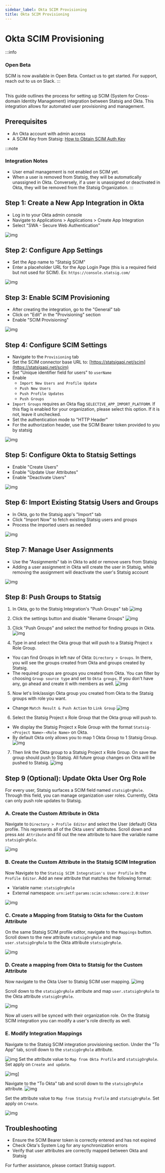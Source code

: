 ```yaml
---
sidebar_label: Okta SCIM Provisioning
title: Okta SCIM Provisioning
---
```



# Okta SCIM Provisioning

:::info

### Open Beta

SCIM is now available in Open Beta. Contact us to get started. For support, reach out to us on Slack.
:::

<br />
This guide outlines the process for setting up SCIM (System for Cross-domain Identity
Management) integration between Statsig and Okta. This integration allows for automated
user provisioning and management.

## Prerequisites

- An Okta account with admin access
- A SCIM Key from Statsig: [How to Obtain SCIM Auth Key](https://docs.statsig.com/access-management/scim/overview#how-to-obtain-scim-auth-key)

:::note

### Integration Notes

- User email management is not enabled on SCIM yet.
- When a user is removed from Statsig, they will be automatically unassigned in Okta. Conversely, if a user is unassigned or deactivated in Okta, they will be removed from the Statsig Organization.
  :::

## Step 1: Create a New App Integration in Okta

- Log in to your Okta admin console
- Navigate to Applications > Applications > Create App Integration
- Select "SWA - Secure Web Authentication"

![img](/img/okta_scim_steps/step1-create-new-custom-integration.png)

## Step 2: Configure App Settings

- Set the App name to "Statsig SCIM"
- Enter a placeholder URL for the App Login Page (this is a required field but not used for SCIM). Ex: `https://console.statsig.com/`

![img](/img/okta_scim_steps/step2-configure-app-settings.png)

## Step 3: Enable SCIM Provisioning

- After creating the integration, go to the "General" tab
- Click on "Edit" in the "Provisioning" section
- Enable "SCIM Provisioning"

![img](/img/okta_scim_steps/step3-enable-scim.png)

## Step 4: Configure SCIM Settings

- Navigate to the `Provisioning` tab
- Set the SCIM connector base URL to: [https://statsigapi.net/scim](https://statsigapi.net/scim)
- Set "Unique identifier field for users" to `userName`
- Enable
  - `Import New Users and Profile Update`
  - `Push New Users`
  - `Push Profile Updates`
  - `Push Groups`
- `Import Groups` requires an Okta flag `SELECTIVE_APP_IMPORT_PLATFORM`. If this flag is enabled for your organization, please select this option. If it is not, leave it unchecked.
- Set the authentication mode to "HTTP Header"
- For the authorization header, use the SCIM Bearer token provided to you by statsig

![img](/img/okta_scim_steps/step4.png)

## Step 5: Configure Okta to Statsig Settings

- Enable "Create Users"
- Enable "Update User Attributes"
- Enable "Deactivate Users"

![img](/img/okta_scim_steps/step5-configure-okta-to-statsig-settings.png)

## Step 6: Import Existing Statsig Users and Groups

- In Okta, go to the Statsig app's "Import" tab
- Click "Import Now" to fetch existing Statsig users and groups
- Process the imported users as needed

![img](/img/okta_scim_steps/step6-import-existing-users.png)

## Step 7: Manage User Assignments

- Use the "Assignments" tab in Okta to add or remove users from Statsig
- Adding a user assignment in Okta will create the user in Statsig, while removing the assignment will deactivate the user's Statsig account

![img](/img/okta_scim_steps/step7-manage-user-assignments.png)

## Step 8: Push Groups to Statsig

1. In Okta, go to the Statsig Integration's "Push Groups" tab
   ![img](/img/okta_scim_steps/step8-push-groups-1.png)

2. Click the settings button and disable "Rename Groups"
   ![img](/img/okta_scim_steps/step8-push-groups-2.png)

3. Click "Push Groups" and select the method for finding groups in Okta.
   ![img](/img/okta_scim_steps/step8-push-groups-3.png)

4. Type in and select the Okta group that will push to a Statsig Project x Role Group.

- You can find Groups in left nav of Okta: `Directory > Groups`. In there, you will see the groups created from Okta and groups created by Statsig.
- The required groups are groups you created from Okta. You can filter by choosing `Group source type` and set to `Okta groups`. If you don't have any, go ahead and create it with members as well.
  ![img](/img/okta_scim_steps/step8-push-groups-4.png)

5. Now let's link/assign Okta group you created from Okta to the Statsig groups with role you want.

- Change `Match Result & Push Action` to `Link Group`
  ![img](/img/okta_scim_steps/step8-push-groups-5.png)

6. Select the Statsig Project x Role Group that the Okta group will push to.

- We display the Statsig Project x Role Group with the format `Statsig-<Project Name>-<Role Name>` on Okta.
- By default Okta only allows you to map 1 Okta Group to 1 Statsig Group.
  ![img](/img/okta_scim_steps/step8-push-groups-6.png)

7. Then link the Okta group to a Statsig Project x Role Group. On save the group should push to Statsig. All future group changes on Okta will be pushed to Statsig.
   ![img](/img/okta_scim_steps/step8-push-groups-7.png)

## Step 9 (Optional): Update Okta User Org Role

For every user, Statsig surfaces a SCIM field named `statsigOrgRole`. Through this field, you can manage organization user roles.
Currently, Okta can only push role updates to Statsig.

### A. Create the Custom Attribute in Okta

Navigate to `Directory > Profile Editor` and select the User (default) Okta profile. This represents all of the Okta users' attributes.
Scroll down and press `Add Attribute` and fill out the new attribute to have the variable name `statsigOrgRole`.

![img](/img/okta_scim_steps/org_steps/step1.png)

### B. Create the Custom Attribute in the Statsig SCIM Integration

Now Navigate to the `Statsig SCIM Integration's User Profile` in the `Profile Editor`.
Add an new attribute that matches the following format:

- Variable name: `statsigOrgRole`
- External namespace: `urn:ietf:params:scim:schemas:core:2.0:User`

![img](/img/okta_scim_steps/org_steps/step2.png)

### C. Create a Mapping from Statsig to Okta for the Custom Attribute

On the same Statsig SCIM profile editor, navigate to the `Mappings` button.
Scroll down to the new attribute `statsigOrgRole` and map `user.statsigOrgRole` to the Okta attribute `statsigOrgRole`.

![img](/img/okta_scim_steps/org_steps/step3.png)

### D. Create a mapping from Okta to Statsig for the Custom Attribute

Now navigate to the Okta User to Statsig SCIM user mapping.
![img](/img/okta_scim_steps/org_steps/step4_1.png)

Scroll down to the `statsigOrgRole` attribute and map `user.statsigOrgRole` to the Okta attribute `statsigOrgRole`.

![img](/img/okta_scim_steps/org_steps/step4_2.png)

Now all users will be synced with their organization role. On the Statsig SCIM integration you can modify a user's role directly as well.

### E. Modify Integration Mappings

Navigate to the Statsig SCIM integration provisioning section.
Under the "To App" tab, scroll down to the `statsigOrgRole` attribute.

![img](/img/okta_scim_steps/org_steps/step5_1.png)
Set the attribute value to `Map from Okta Profile` and `statsigOrgRole`.
Set apply on `Create and update`.

![img](/img/okta_scim_steps/org_steps/step5_2.png)]

Navigate to the "To Okta" tab and scroll down to the `statsigOrgRole` attribute.
![img](/img/okta_scim_steps/org_steps/step5_3.png)

Set the attribute value to `Map from Statsig Profile` and `statsigOrgRole`.
Set apply on `Create`.

![img](/img/okta_scim_steps/org_steps/step5_4.png)

## Troubleshooting

- Ensure the SCIM Bearer token is correctly entered and has not expired
- Check Okta's System Log for any synchronization errors
- Verify that user attributes are correctly mapped between Okta and Statsig

For further assistance, please contact Statsig support.
